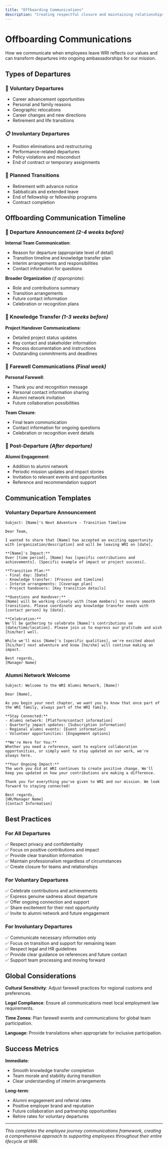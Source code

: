 ```yaml
---
title: "Offboarding Communications"
description: "Creating respectful closure and maintaining relationships when employees leave WRI."
---
```


# Offboarding Communications

How we communicate when employees leave WRI reflects our values and can transform departures into ongoing ambassadorships for our mission.

## Types of Departures

### **💼 Voluntary Departures**
- Career advancement opportunities
- Personal and family reasons
- Geographic relocations
- Career changes and new directions
- Retirement and life transitions

### **📋 Involuntary Departures**  
- Position eliminations and restructuring
- Performance-related departures
- Policy violations and misconduct
- End of contract or temporary assignments

### **🎯 Planned Transitions**
- Retirement with advance notice
- Sabbaticals and extended leave
- End of fellowship or fellowship programs
- Contract completion

## Offboarding Communication Timeline

### **📅 Departure Announcement** *(2-4 weeks before)*
**Internal Team Communication**:
- Reason for departure (appropriate level of detail)
- Transition timeline and knowledge transfer plan
- Interim arrangements and responsibilities
- Contact information for questions

**Broader Organization** *(if appropriate)*:
- Role and contributions summary
- Transition arrangements
- Future contact information
- Celebration or recognition plans

### **🤝 Knowledge Transfer** *(1-3 weeks before)*
**Project Handover Communications**:
- Detailed project status updates
- Key contact and stakeholder information
- Process documentation and instructions
- Outstanding commitments and deadlines

### **👋 Farewell Communications** *(Final week)*
**Personal Farewell**:
- Thank you and recognition message
- Personal contact information sharing
- Alumni network invitation
- Future collaboration possibilities

**Team Closure**:
- Final team communication
- Contact information for ongoing questions
- Celebration or recognition event details

### **🔄 Post-Departure** *(After departure)*
**Alumni Engagement**:
- Addition to alumni network
- Periodic mission updates and impact stories
- Invitation to relevant events and opportunities
- Reference and recommendation support

## Communication Templates

### **Voluntary Departure Announcement**
```
Subject: [Name]'s Next Adventure - Transition Timeline

Dear Team,

I wanted to share that [Name] has accepted an exciting opportunity with [organization/description] and will be leaving WRI on [date].

**[Name]'s Impact:**
Over [time period], [Name] has [specific contributions and achievements]. [Specific example of impact or project success].

**Transition Plan:**
- Final day: [Date]
- Knowledge transfer: [Process and timeline]
- Interim arrangements: [Coverage plan]
- Project handovers: [Key transition details]

**Questions and Handover:**
[Name] will be working closely with [team members] to ensure smooth transitions. Please coordinate any knowledge transfer needs with [contact person] by [date].

**Celebration:**
We'll be gathering to celebrate [Name]'s contributions on [date/time/location]. Please join us to express our gratitude and wish [him/her] well.

While we'll miss [Name]'s [specific qualities], we're excited about [his/her] next adventure and know [he/she] will continue making an impact.

Best regards,
[Manager Name]
```

### **Alumni Network Welcome**
```
Subject: Welcome to the WRI Alumni Network, [Name]!

Dear [Name],

As you begin your next chapter, we want you to know that once part of the WRI family, always part of the WRI family.

**Stay Connected:**
- Alumni network: [Platform/contact information]
- Quarterly impact updates: [Subscription information]  
- Regional alumni events: [Event information]
- Volunteer opportunities: [Engagement options]

**We're Here for You:**
Whether you need a reference, want to explore collaboration opportunities, or simply want to stay updated on our work, we're always here.

**Your Ongoing Impact:**
The work you did at WRI continues to create positive change. We'll keep you updated on how your contributions are making a difference.

Thank you for everything you've given to WRI and our mission. We look forward to staying connected!

Best regards,
[HR/Manager Name]
[Contact Information]
```

## Best Practices

### **For All Departures**
✅ Respect privacy and confidentiality  
✅ Focus on positive contributions and impact  
✅ Provide clear transition information  
✅ Maintain professionalism regardless of circumstances  
✅ Create closure for teams and relationships  

### **For Voluntary Departures**  
✅ Celebrate contributions and achievements  
✅ Express genuine sadness about departure  
✅ Offer ongoing connection and support  
✅ Share excitement for their next opportunity  
✅ Invite to alumni network and future engagement  

### **For Involuntary Departures**
✅ Communicate necessary information only  
✅ Focus on transition and support for remaining team  
✅ Respect legal and HR guidelines  
✅ Provide clear guidance on references and future contact  
✅ Support team processing and moving forward  

## Global Considerations

**Cultural Sensitivity**: Adjust farewell practices for regional customs and preferences.

**Legal Compliance**: Ensure all communications meet local employment law requirements.

**Time Zones**: Plan farewell events and communications for global team participation.

**Language**: Provide translations when appropriate for inclusive participation.

## Success Metrics

**Immediate**:
- Smooth knowledge transfer completion
- Team morale and stability during transition
- Clear understanding of interim arrangements

**Long-term**:  
- Alumni engagement and referral rates
- Positive employer brand and reputation
- Future collaboration and partnership opportunities
- Rehire rates for voluntary departures

---

*This completes the employee journey communications framework, creating a comprehensive approach to supporting employees throughout their entire lifecycle at WRI.*
